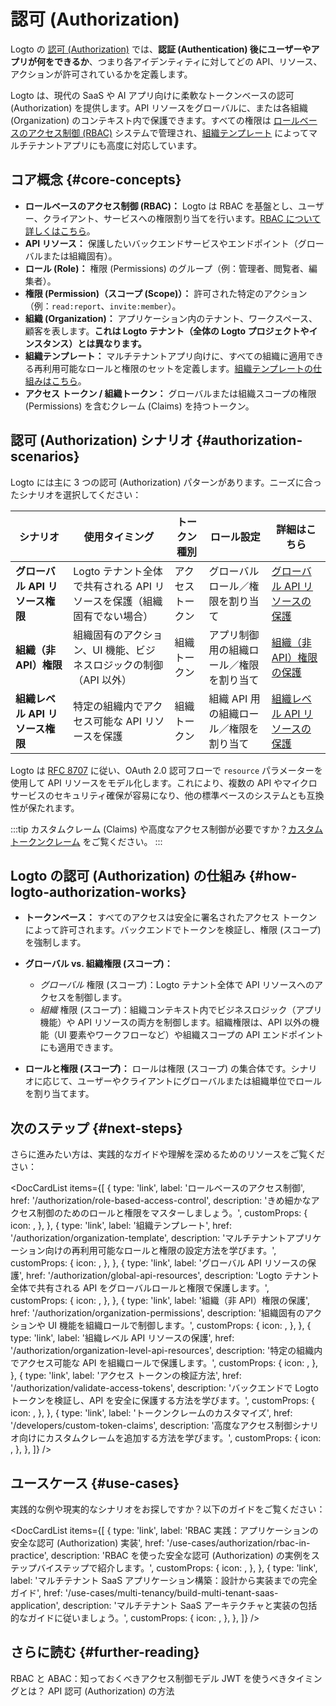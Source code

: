 
# 認可 (Authorization)

Logto の [認可 (Authorization)](https://auth.wiki/authorization) では、**認証 (Authentication) 後にユーザーやアプリが何をできるか**、つまり各アイデンティティに対してどの API、リソース、アクションが許可されているかを定義します。

Logto は、現代の SaaS や AI アプリ向けに柔軟なトークンベースの認可 (Authorization) を提供します。API リソースをグローバルに、または各組織 (Organization) のコンテキスト内で保護できます。すべての権限は [ロールベースのアクセス制御 (RBAC)](/authorization/role-based-access-control) システムで管理され、[組織テンプレート](/authorization/organization-template) によってマルチテナントアプリにも高度に対応しています。

## コア概念 \{#core-concepts}

- **ロールベースのアクセス制御 (RBAC)：** Logto は RBAC を基盤とし、ユーザー、クライアント、サービスへの権限割り当てを行います。[RBAC について詳しくはこちら](/authorization/role-based-access-control)。
- **API リソース：** 保護したいバックエンドサービスやエンドポイント（グローバルまたは組織固有）。
- **ロール (Role)：** 権限 (Permissions) のグループ（例：管理者、閲覧者、編集者）。
- **権限 (Permission)（スコープ (Scope)）：** 許可された特定のアクション（例：`read:report`、`invite:member`）。
- **組織 (Organization)：** アプリケーション内のテナント、ワークスペース、顧客を表します。**これは Logto テナント（全体の Logto プロジェクトやインスタンス）とは異なります。**
- **組織テンプレート：** マルチテナントアプリ向けに、すべての組織に適用できる再利用可能なロールと権限のセットを定義します。[組織テンプレートの仕組みはこちら](/authorization/organization-template)。
- **アクセス トークン / 組織トークン：** グローバルまたは組織スコープの権限 (Permissions) を含むクレーム (Claims) を持つトークン。

## 認可 (Authorization) シナリオ \{#authorization-scenarios}

Logto には主に 3 つの認可 (Authorization) パターンがあります。ニーズに合ったシナリオを選択してください：

| シナリオ                        | 使用タイミング                                                          | トークン種別      | ロール設定                               | 詳細はこちら                                                                     |
| ------------------------------- | ----------------------------------------------------------------------- | ----------------- | ---------------------------------------- | -------------------------------------------------------------------------------- |
| **グローバル API リソース権限** | Logto テナント全体で共有される API リソースを保護（組織固有でない場合） | アクセス トークン | グローバルロール／権限を割り当て         | [グローバル API リソースの保護](/authorization/global-api-resources)             |
| **組織（非 API）権限**          | 組織固有のアクション、UI 機能、ビジネスロジックの制御（API 以外）       | 組織トークン      | アプリ制御用の組織ロール／権限を割り当て | [組織（非 API）権限の保護](/authorization/organization-permissions)              |
| **組織レベル API リソース権限** | 特定の組織内でアクセス可能な API リソースを保護                         | 組織トークン      | 組織 API 用の組織ロール／権限を割り当て  | [組織レベル API リソースの保護](/authorization/organization-level-api-resources) |

Logto は [RFC 8707](https://auth.wiki/resource-indicator) に従い、OAuth 2.0 認可フローで `resource` パラメーターを使用して API リソースをモデル化します。これにより、複数の API やマイクロサービスのセキュリティ確保が容易になり、他の標準ベースのシステムとも互換性が保たれます。

:::tip
カスタムクレーム (Claims) や高度なアクセス制御が必要ですか？[カスタムトークンクレーム](/developers/custom-token-claims) をご覧ください。
:::

## Logto の認可 (Authorization) の仕組み \{#how-logto-authorization-works}

- **トークンベース：** すべてのアクセスは安全に署名されたアクセス トークンによって許可されます。バックエンドでトークンを検証し、権限 (スコープ) を強制します。
- **グローバル vs. 組織権限 (スコープ)：**

  - _グローバル_ 権限 (スコープ)：Logto テナント全体で API リソースへのアクセスを制御します。
  - _組織_ 権限 (スコープ)：組織コンテキスト内でビジネスロジック（アプリ機能）や API リソースの両方を制御します。組織権限は、API 以外の機能（UI 要素やワークフローなど）や組織スコープの API エンドポイントにも適用できます。

- **ロールと権限 (スコープ)：** ロールは権限 (スコープ) の集合体です。シナリオに応じて、ユーザーやクライアントにグローバルまたは組織単位でロールを割り当てます。

## 次のステップ \{#next-steps}

さらに進みたい方は、実践的なガイドや理解を深めるためのリソースをご覧ください：

<DocCardList
  items={[
    {
      type: 'link',
      label: 'ロールベースのアクセス制御',
      href: '/authorization/role-based-access-control',
      description: 'きめ細かなアクセス制御のためのロールと権限をマスターしましょう。',
      customProps: {
        icon: <Role />,
      },
    },
    {
      type: 'link',
      label: '組織テンプレート',
      href: '/authorization/organization-template',
      description:
        'マルチテナントアプリケーション向けの再利用可能なロールと権限の設定方法を学びます。',
      customProps: {
        icon: <OrgTemplate />,
      },
    },
    {
      type: 'link',
      label: 'グローバル API リソースの保護',
      href: '/authorization/global-api-resources',
      description: 'Logto テナント全体で共有される API をグローバルロールと権限で保護します。',
      customProps: {
        icon: <Api />,
      },
    },
    {
      type: 'link',
      label: '組織（非 API）権限の保護',
      href: '/authorization/organization-permissions',
      description: '組織固有のアクションや UI 機能を組織ロールで制御します。',
      customProps: {
        icon: <Users />,
      },
    },
    {
      type: 'link',
      label: '組織レベル API リソースの保護',
      href: '/authorization/organization-level-api-resources',
      description: '特定の組織内でアクセス可能な API を組織ロールで保護します。',
      customProps: {
        icon: <Api />,
      },
    },
    {
      type: 'link',
      label: 'アクセス トークンの検証方法',
      href: '/authorization/validate-access-tokens',
      description: 'バックエンドで Logto トークンを検証し、API を安全に保護する方法を学びます。',
      customProps: {
        icon: <Security />,
      },
    },
    {
      type: 'link',
      label: 'トークンクレームのカスタマイズ',
      href: '/developers/custom-token-claims',
      description: '高度なアクセス制御シナリオ向けにカスタムクレームを追加する方法を学びます。',
      customProps: {
        icon: <Jwt />,
      },
    },
  ]}
/>

## ユースケース \{#use-cases}

実践的な例や現実的なシナリオをお探しですか？以下のガイドをご覧ください：

<DocCardList
  items={[
    {
      type: 'link',
      label: 'RBAC 実践：アプリケーションの安全な認可 (Authorization) 実装',
      href: '/use-cases/authorization/rbac-in-practice',
      description:
        'RBAC を使った安全な認可 (Authorization) の実例をステップバイステップで紹介します。',
      customProps: {
        icon: <Guides />,
      },
    },
    {
      type: 'link',
      label: 'マルチテナント SaaS アプリケーション構築：設計から実装までの完全ガイド',
      href: '/use-cases/multi-tenancy/build-multi-tenant-saas-application',
      description: 'マルチテナント SaaS アーキテクチャと実装の包括的なガイドに従いましょう。',
      customProps: {
        icon: <OrgTemplate />,
      },
    },
  ]}
/>

## さらに読む \{#further-reading}

<Url href="https://blog.logto.io/rbac-and-abac">RBAC と ABAC：知っておくべきアクセス制御モデル</Url>
<Url href="https://blog.logto.io/when-should-i-use-jwts">JWT を使うべきタイミングとは？</Url>
<Url href="https://blog.logto.io/api-authorization-methods">API 認可 (Authorization) の方法</Url>
